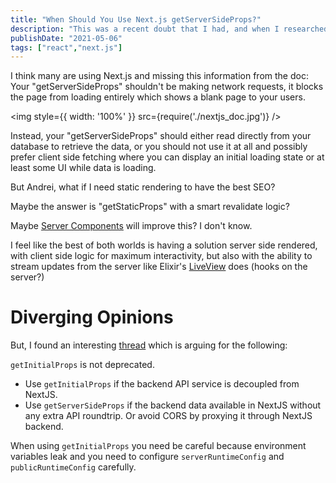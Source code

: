```yaml
---
title: "When Should You Use Next.js getServerSideProps?"
description: "This was a recent doubt that I had, and when I researched the answer I noticed that many are making a mistake when it comes to this."
publishDate: "2021-05-06"
tags: ["react","next.js"]
---
```

I think many are using Next.js and missing this information from the doc: Your "getServerSideProps" shouldn't be making network requests, it blocks the page from loading entirely which shows a blank page to your users. 

<img style={{ width: '100%' }} src={require('./nextjs_doc.jpg')} />

Instead, your "getServerSideProps" should either read directly from your database to retrieve the data, or you should not use it at all and possibly prefer client side fetching where you can display an initial loading state or at least some UI while data is loading. 

But Andrei, what if I need static rendering to have the best SEO? 

Maybe the answer is "getStaticProps" with a smart revalidate logic? 

Maybe [Server Components](https://github.com/facebook/react/pull/20970 ) will improve this? I don't know.

I feel like the best of both worlds is having a solution server side rendered, with client side logic for maximum interactivity, but also with the ability to stream updates from the server like Elixir's [LiveView](https://hexdocs.pm/phoenix_live_view/Phoenix.LiveView.html) does (hooks on the server?)

# Diverging Opinions

But, I found an interesting [thread](https://github.com/vercel/next.js/discussions/10930) which is arguing for the following:

`getInitialProps` is not deprecated.

- Use `getInitialProps` if the backend API service is decoupled from NextJS.
- Use `getServerSideProps` if the backend data available in NextJS without any extra API roundtrip. Or avoid CORS by proxying it through NextJS backend.

When using `getInitialProps` you need be careful because environment variables leak and you need to configure `serverRuntimeConfig` and `publicRuntimeConfig` carefully.



